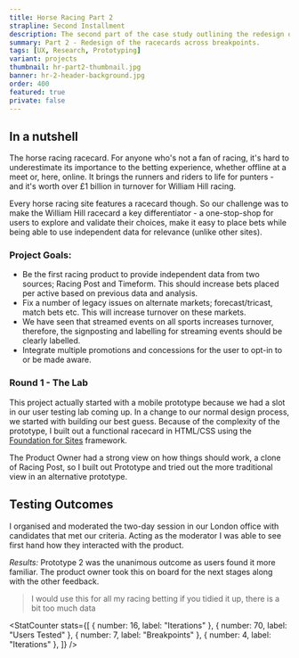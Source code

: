 ```yaml
---
title: Horse Racing Part 2
strapline: Second Installment
description: The second part of the case study outlining the redesign of William Hill's horse racing section.
summary: Part 2 - Redesign of the racecards across breakpoints.
tags: [UX, Research, Prototyping]
variant: projects
thumbnail: hr-part2-thumbnail.jpg
banner: hr-2-header-background.jpg
order: 400
featured: true
private: false
---
```


## In a nutshell

The horse racing racecard. For anyone who's not a fan of racing, it's hard to underestimate its importance to the betting experience, whether offline at a meet or, here, online. It brings the runners and riders to life for punters - and it's worth over £1 billion in turnover for William Hill racing.

Every horse racing site features a racecard though. So our challenge was to make the William Hill racecard a key differentiator - a one-stop-shop for users to explore and validate their choices, make it easy to place bets while being able to use independent data for relevance (unlike other sites).

### Project Goals:

- Be the first racing product to provide independent data from two sources; Racing Post and Timeform. This should increase bets placed per active based on previous data and analysis.
- Fix a number of legacy issues on alternate markets; forecast/tricast, match bets etc. This will increase turnover on these markets.
- We have seen that streamed events on all sports increases turnover, therefore, the signposting and labelling for streaming events should be clearly labelled.
- Integrate multiple promotions and concessions for the user to opt-in to or be made aware.

<ImageText sectionColour="section-white" image="hr2-usertest-1" altText="User Testing Lab">

### Round 1 - The Lab

This project actually started with a mobile prototype because we had a slot in our user testing lab coming up. In a change to our normal design process, we started with building our best guess. Because of the complexity of the prototype, I built out a functional racecard in HTML/CSS using the [Foundation for Sites](https://foundation.zurb.com/) framework.

The Product Owner had a strong view on how things should work, a clone of
Racing Post, so I built out Prototype and tried out the more traditional view
in an alternative prototype.

</ImageText>

## Testing Outcomes

I organised and moderated the two-day session in our London office with
candidates that met our criteria. Acting as the moderator I was able to see
first hand how they interacted with the product.

_Results:_ Prototype 2 was the unanimous outcome as users found it more familiar. The product owner took this on board for the next stages along with the other feedback.

<Blockquote caption="First Round Candidate - 20 years betting on Horse Racing">
  I would use this for all my racing betting if you tidied it up, there is a bit
  too much data
</Blockquote>

<StatCounter
  stats={[
    { number: 16, label: "Iterations" },
    { number: 70, label: "Users Tested" },
    { number: 7, label: "Breakpoints" },
    { number: 4, label: "Iterations" },
  ]}
/>
